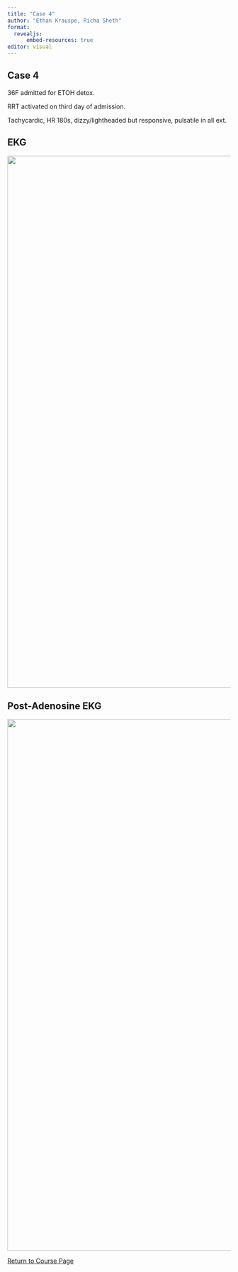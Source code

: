 ```yaml
---
title: "Case 4"
author: "Ethan Krauspe, Richa Sheth"
format: 
  revealjs:
      embed-resources: true
editor: visual
---
```


## Case 4

36F admitted for ETOH detox.

RRT activated on third day of admission.

Tachycardic, HR 180s, dizzy/lightheaded but responsive, pulsatile in all ext. 

## EKG

![](images/clipboard-510376321.png){width="1200"}

## Post-Adenosine EKG

![](images/clipboard-3582567695.png){width="1200"}

[Return to Course Page](../ "Course Page")
